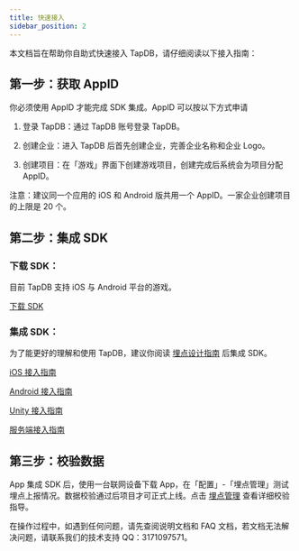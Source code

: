 ```yaml
---
title: 快速接入
sidebar_position: 2
---
```


本文档旨在帮助你自助式快速接入 TapDB，请仔细阅读以下接入指南：

## 第一步：获取 AppID

你必须使用 AppID 才能完成 SDK 集成。AppID 可以按以下方式申请

1. 登录 TapDB：通过 TapDB 账号登录 TapDB。

2. 创建企业：进入 TapDB 后首先创建企业，完善企业名称和企业 Logo。

3. 创建项目：在「游戏」界面下创建游戏项目，创建完成后系统会为项目分配 AppID。

注意：建议同一个应用的 iOS 和 Android 版共用一个 AppID。一家企业创建项目的上限是 20 个。

## 第二步：集成 SDK

### 下载 SDK：

目前 TapDB 支持 iOS 与 Android 平台的游戏。

[下载 SDK](/sdk/tapdb/download)

### 集成 SDK：

为了能更好的理解和使用 TapDB，建议你阅读 [埋点设计指南](/sdk/tapdb/features/customEvent/dataModel) 后集成 SDK。

[iOS 接入指南](/sdk/tapdb/sdk/iOS)

[Android 接入指南](/sdk/tapdb/sdk/Android)

[Unity 接入指南](/sdk/tapdb/sdk/unity)

[服务端接入指南](/sdk/tapdb/sdk/server-side-integration)

## 第三步：校验数据

App 集成 SDK 后，使用一台联网设备下载 App，在「配置」-「埋点管理」测试埋点上报情况。数据校验通过后项目才可正式上线。点击 [埋点管理](/sdk/tapdb/features/customEvent/trackingManagement) 查看详细校验指导。

在操作过程中，如遇到任何问题，请先查阅说明文档和 FAQ 文档，若文档无法解决问题，请联系我们的技术支持 QQ：3171097571。
